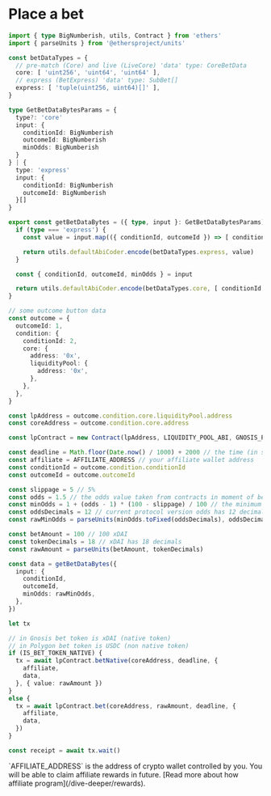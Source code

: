 
# Place a bet

```ts copy
import { type BigNumberish, utils, Contract } from 'ethers'
import { parseUnits } from '@ethersproject/units'

const betDataTypes = {
  // pre-match (Core) and live (LiveCore) 'data' type: CoreBetData
  core: [ 'uint256', 'uint64', 'uint64' ],
  // express (BetExpress) 'data' type: SubBet[]
  express: [ 'tuple(uint256, uint64)[]' ],
}

type GetBetDataBytesParams = {
  type?: 'core'
  input: {
    conditionId: BigNumberish
    outcomeId: BigNumberish
    minOdds: BigNumberish
  }
} | {
  type: 'express'
  input: {
    conditionId: BigNumberish
    outcomeId: BigNumberish
  }[]
}

export const getBetDataBytes = ({ type, input }: GetBetDataBytesParams) => {
  if (type === 'express') {
    const value = input.map(({ conditionId, outcomeId }) => [ conditionId, outcomeId ])

    return utils.defaultAbiCoder.encode(betDataTypes.express, value)
  }

  const { conditionId, outcomeId, minOdds } = input

  return utils.defaultAbiCoder.encode(betDataTypes.core, [ conditionId, outcomeId, minOdds ])
}

// some outcome button data
const outcome = {
  outcomeId: 1,
  condition: {
    conditionId: 2,
    core: {
      address: '0x',
      liquidityPool: {
        address: '0x',
      },
    },
  },
}

const lpAddress = outcome.condition.core.liquidityPool.address
const coreAddress = outcome.condition.core.address

const lpContract = new Contract(lpAddress, LIQUIDITY_POOL_ABI, GNOSIS_PROVIDER)

const deadline = Math.floor(Date.now() / 1000) + 2000 // the time (in seconds) for which the transaction should be submitted
const affiliate = AFFILIATE_ADDRESS // your affiliate wallet address
const conditionId = outcome.condition.conditionId
const outcomeId = outcome.outcomeId

const slippage = 5 // 5%
const odds = 1.5 // the odds value taken from contracts in moment of bet placing
const minOdds = 1 + (odds - 1) * (100 - slippage) / 100 // the minimum value at which a bet should be made
const oddsDecimals = 12 // current protocol version odds has 12 decimals
const rawMinOdds = parseUnits(minOdds.toFixed(oddsDecimals), oddsDecimals)

const betAmount = 100 // 100 xDAI
const tokenDecimals = 18 // xDAI has 18 decimals
const rawAmount = parseUnits(betAmount, tokenDecimals)

const data = getBetDataBytes({
  input: {
    conditionId,
    outcomeId,
    minOdds: rawMinOdds,
  },
})

let tx

// in Gnosis bet token is xDAI (native token)
// in Polygon bet token is USDC (non native token)
if (IS_BET_TOKEN_NATIVE) {
  tx = await lpContract.betNative(coreAddress, deadline, {
    affiliate,
    data,
  }, { value: rawAmount })
}
else {
  tx = await lpContract.bet(coreAddress, rawAmount, deadline, {
    affiliate,
    data,
  })
}

const receipt = await tx.wait()
```

<Callout type="info" emoji="ℹ️️">
  `AFFILIATE_ADDRESS` is the address of crypto wallet controlled by you. You will be able to claim affiliate rewards in future.
  [Read more about how affiliate program](/dive-deeper/rewards).
</Callout>
